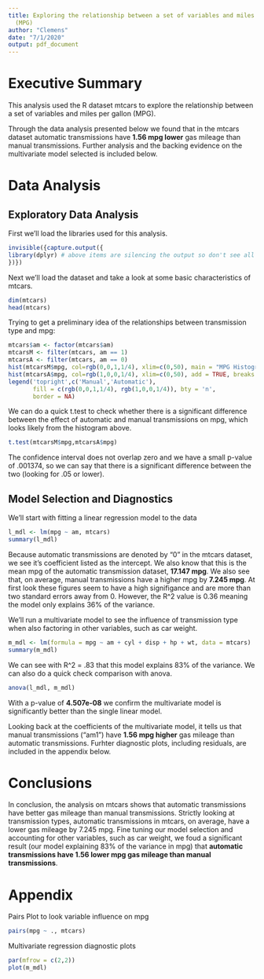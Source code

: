 ```yaml
---
title: Exploring the relationship between a set of variables and miles per gallon
  (MPG)
author: "Clemens"
date: "7/1/2020"
output: pdf_document
---
```


# Executive Summary


This analysis used the R dataset mtcars to explore the relationship between a set of variables and miles per gallon (MPG).

Through the data analysis presented below we found that in the mtcars dataset automatic transmissions have **1.56 mpg lower** gas mileage than manual transmissions.  Further analysis and the backing evidence on the multivariate model selected is included below.


# Data Analysis

## Exploratory Data Analysis

First we'll load the libraries used for this analysis.

```r
invisible({capture.output({
library(dplyr) # above items are silencing the output so don't see all comments about loading dplyr
})})
```


Next we'll load the dataset and take a look at some basic characteristics of mtcars.

```r
dim(mtcars)
head(mtcars)
```

Trying to get a preliminary idea of the relationships between transmission type and mpg:

```r
mtcars$am <- factor(mtcars$am)
mtcarsM <- filter(mtcars, am == 1)
mtcarsA <- filter(mtcars, am == 0)
hist(mtcarsM$mpg, col=rgb(0,0,1,1/4), xlim=c(0,50), main = "MPG Histogram", ylab = "MPG", breaks = 8)  # first histogram
hist(mtcarsA$mpg, col=rgb(1,0,0,1/4), xlim=c(0,50), add = TRUE, breaks = 8)  # second
legend('topright',c('Manual','Automatic'),
       fill = c(rgb(0,0,1,1/4), rgb(1,0,0,1/4)), bty = 'n',
       border = NA)
```

We can do a quick t.test to check whether there is a significant difference between the effect of automatic and manual transmissions on mpg, which looks likely from the histogram above.

```r
t.test(mtcarsM$mpg,mtcarsA$mpg)
```

The confidence interval does not overlap zero and we have a small p-value of .001374, so we can say that there is a significant difference between the two (looking for .05 or lower).

##  Model Selection and Diagnostics

We'll start with fitting a linear regression model to the data

```r
l_mdl <- lm(mpg ~ am, mtcars)
summary(l_mdl)
```

Because automatic transmissions are denoted by "0" in the mtcars dataset, we see it's coefficient listed as the intercept.  We also know that this is the mean mpg of the automatic transmission dataset, **17.147 mpg**.  We also see that, on average, manual transmissions have a higher mpg by **7.245 mpg**.  At first look these figures seem to have a high signifigance and are more than two standard errors away from 0.  However, the R^2 value is 0.36 meaning the model only explains 36% of the variance.

We'll run a multivariate model to see the influence of transmission type when also factoring in other variables, such as car weight.

```r
m_mdl <- lm(formula = mpg ~ am + cyl + disp + hp + wt, data = mtcars)
summary(m_mdl)
```

We can see with R^2 = .83 that this model explains 83% of the variance.  We can also do a quick check comparison with anova.

```r
anova(l_mdl, m_mdl)
```

With a p-value of **4.507e-08** we confirm the multivariate model is significantly better than the single linear model.

Looking back at the coefficients of the multivariate model, it tells us that manual transmissions ("am1") have **1.56 mpg higher** gas mileage than automatic transmissions.  Furhter diagnostic plots, including residuals, are included in the appendix below.


# Conclusions  

In conclusion, the analysis on mtcars shows that automatic transmissions have better gas mileage than manual transmissions. Strictly looking at transmission types, automatic transmissions in mtcars, on average, have a lower gas mileage by 7.245 mpg.  Fine tuning our model selection and accounting for other variables, such as car weight, we foud a significant result (our model explaining 83% of the variance in mpg) that **automatic transmissions have 1.56 lower mpg gas mileage than manual transmissions**.


# Appendix

Pairs Plot to look variable influence on mpg

```r
pairs(mpg ~ ., mtcars)
```


Multivariate regression diagnostic plots

```r
par(mfrow = c(2,2))
plot(m_mdl)
```

